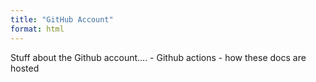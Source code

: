 ```yaml
---
title: "GitHub Account"
format: html
---
```


Stuff about the Github account....
- Github actions
- how these docs are hosted